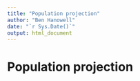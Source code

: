 ```yaml
---
title: "Population projection"
author: "Ben Hanowell"
date: "`r Sys.Date()`"
output: html_document
---
```


# Population projection
